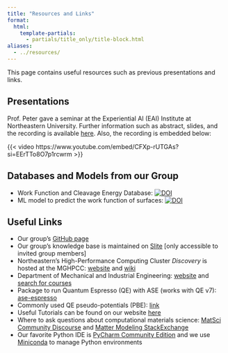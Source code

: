 ```yaml
---
title: "Resources and Links"
format:
  html:
    template-partials:
      - partials/title_only/title-block.html
aliases:
  - ../resources/
---
```


This page contains useful resources such as previous presentations and links.

## Presentations

Prof. Peter gave a seminar at the Experiential AI (EAI) Institute at Northeastern University. Further information such
as abstract, slides, and the recording is available [here](https://ai.northeastern.edu/ai-events/how-ai-is-revolutionizing-the-discovery-of-materials/).
Also, the recording is embedded below:

{{< video https://www.youtube.com/embed/CFXp-rUTGAs?si=EErTTo8O7p1rcwrm >}}

## Databases and Models from our Group

- Work Function and Cleavage Energy Database: [![DOI](https://zenodo.org/badge/DOI/10.5281/zenodo.10381505.svg)](https://doi.org/10.5281/zenodo.10381505)
- ML model to predict the work function of surfaces: [![DOI](https://zenodo.org/badge/DOI/10.5281/zenodo.10449567.svg)](https://doi.org/10.5281/zenodo.10449567)

## Useful Links

- Our group's [GitHub page](https://github.com/d2r2group/)
- Our group's knowledge base is maintained on [Slite](https://northeastern.slite.com/app/docs/QGnVaGwujXCAwo/Group-Resources) [only accessible to invited group members]
- Northeastern's High-Performance Computing Cluster *Discovery* is hosted at the MGHPCC: [website](https://rc.northeastern.edu/) and [wiki](https://rc-docs.northeastern.edu)
- Department of Mechanical and Industrial Engineering: [website](https://mie.northeastern.edu/) and [search for courses](https://searchneu.com/NEU)
- Package to run Quantum Espresso (QE) with ASE (works with QE v7): [ase-espresso](https://github.com/peterschindler/ase-espresso)
- Commonly used QE pseudo-potentials (PBE): [link](https://github.com/peterschindler/PSPs)
- Useful Tutorials can be found on our website [here](/content/teaching.html#other-courses-and-tutorials)
- Where to ask questions about computational materials science: [MatSci Community Discourse](https://matsci.org/) and [Matter Modeling StackExchange](https://mattermodeling.stackexchange.com/)
- Our favorite Python IDE is [PyCharm Community Edition](https://www.jetbrains.com/pycharm/) and we use [Miniconda](https://docs.conda.io/projects/miniconda/en/latest/miniconda-install.html) to manage Python environments
